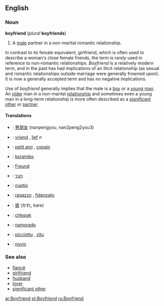 ==English==
=== Noun ===
'''boyfriend''' (''plural'' '''boyfriends''')

#A [[male]] partner in a non-marital romantic relationship.

In contrast to its female equivalent, girlfriend, which is often used to describe a woman's close female friends, the term is rarely used in reference to non-romantic relationships. ''Boyfriend'' is a relatively modern term, and in the past has had implications of an illicit relationship (as sexual and romantic relationships outside marriage were generally frowned upon). It is now a generally accepted term and has no negative implications. 

Use of ''boyfriend'' generally implies that the male is a [[boy]] or a [[young]] [[man]].  An [[old]]er man in a non-marital [[relationship]] and sometimes even a young man in a long-term relationship is more often described as a [[significant other]] or [[partner]].

==== Translations ====
{{top}}
*{{zh}}: [[男朋友]] (nanpengyou, nan2peng2you3)
*{{nl}}: [[vriend]] {{m}}, [[lief]] ''n''
*{{fr}}: [[petit ami]] {{m}}, [[copain]] {{m}}
*{{eo}} : [[koramiko]]
*{{de}}: [[Freund]] {{m}}
*{{he}}: [[חבר]] {{m}}
*{{ia}}: [[nuptio]]
{{mid}}
*{{it}}: [[ragazzo]] {{m}}, [[fidanzato]] {{m}}
*{{jp}}: [[彼]] (かれ, kare)<!--The following is not relevant here - it belongs on the Japanese page: (Note: kare can also mean [[he]]) -->
*{{pl}}: [[chłopak]] {{m}}
*{{pt}}: [[namorado]] {{m}}
*{{scn}}: [[picciottu]] {{m}}, [[zitu]] {{m}}
*{{es}}: [[novio]] {{m}}
{{bottom}}

===See also===
*[[fiancé]]
*[[girlfriend]]
*[[husband]]
*[[lover]]
*[[significant other]]

[[ar:Boyfriend]]
[[pt:Boyfriend]]
[[ru:Boyfriend]]
